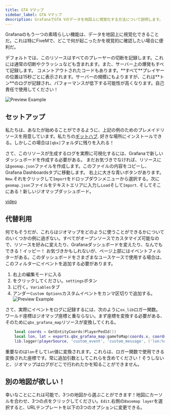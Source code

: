 ```yaml
---
title: GTA Vマップ
sidebar_label: GTA Vマップ
description: GrafanaでGTA Vのデータを地図上に視覚化する方法について説明します。
---
```



Grafanaのもう一つの素晴らしい機能は、データを地図上に視覚化できることだ。これは特にFiveMで、どこで何が起こったかを視覚的に確認したい場合に便利だ。

<Callout type="info">
デフォルトでは、このリソースはすべてのプレーヤーの切断を記録します。これには通常の切断やクラッシュなども含まれます。また、サーバー上の爆発もすべて記録します。

</Callout>

<Callout type="warning">
コメントアウトされたコードもあります。**すべて**プレイヤーの位置は15秒ごとに表示されます。サーバーの規模にもよりますが、これは**トン**のログが記録され、パフォーマンスが低下する可能性が高くなります。自己責任で使用してください！

</Callout>

![Preview Example](https://media.qbox.re/image/qJeZjKiL8aGnUiXNvzngid9uwqicgpdJ6KR0.png)

## セットアップ

私たちは、あなたが始めることができるように、上記の例のためのプレメイドリソースを用意しています。私たちの[ギットハブ](https://github.com/Qbox-project/qbx_grafana_map).
好きな場所にインストールできる。しかしこの場合は`[qbx]`フォルダに残りを入れる！

さて、このリソースが生成するログを実際に可視化するには、Grafanaで新しいダッシュボードを作成する必要がある。
まだお気づきでなければ、リソースには`geomap.json`ファイルを作成します。このファイルの内容をコピーし、Grafana Dashboardsタブに移動します。
右上に大きな青いボタンがあります。`New`.それをクリックして`Import`をドロップダウンメニューから選択する。次に`geomap.json`ファイルをテキストエリアに入力し`Load`そして`Import`.
そしてそこにある！新しいジオマップダッシュボード。

[video](https://media.qbox.re/video/c6wX8jrRqNp3uNgGN_93OCvgrutgIwzy.mp4)

## 代替利用

何でもそうだが、これらはジオマップをどのように使うことができるかについてのいくつかの例に過ぎない。すべてがオープンソースでカスタマイズ可能なので、リソースを好みに変えたり、Grafanaダッシュボードを変えたり、なんでもできる！イッピー！
お気づきかもしれないが、ページ上部にはイベントフィルターがある。このダッシュボードをさまざまなユースケースで使用する場合は、このフィルターにイベントを追加する必要があります。

1. 右上の編集モードに入る
2. をクリックしてください。`settings`ボタン
3. に行く。`Variables`タブ
4. アンダー`Custom Options`カスタムイベントをカンマ区切りで追加する。
   ![Preview Example](https://media.qbox.re/image/Jrmbwa8Q-yQKWRJHMJHZ8U7Te9W2HU68MZM7WOAk.png)

さて、実際にイベントをログに記録するには、次のように`ox_lib`ロガー関数。ワールド座標はジオマップ座標と重ならない。まず座標を変換する必要がある、
そのために`qbx_grafana_map`リソースが変換してくれる。

```lua
    local coords = GetEntityCoords(PlayerPedId())
    local lon, lat = exports.qbx_grafana_map:gameToMap(coords.x, coords.y)
    lib.logger(playerSource, 'custom_event', 'custom_message', ('lon:%s'):format(lon), ('lat:%s'):format(lat))
```

重要なのは`lon`そして`lat`値に変換されます。これらは、ロガー関数で使用できる変換された座標です。常に追加引数としてこれらを含めてください！そうしないと、ジオマップはログがどこで行われたかを知ることができません。

## 別の地図が欲しい！

幸いなことにこれは可能で、3つの地図から選ぶことができます！地図にカーソルを合わせ、3つの点をクリックしてください。`Edit`.右側の`Basemap layer`を選択すると、URLテンプレートを以下の3つのオプションに変更できる。
